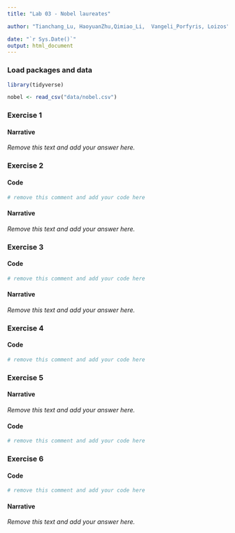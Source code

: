 ```yaml
---
title: "Lab 03 - Nobel laureates"

author: "Tianchang_Lu, HaoyuanZhu,Qimiao_Li,  Vangeli_Porfyris, Loizos"

date: "`r Sys.Date()`"
output: html_document
---
```



### Load packages and data

```r
library(tidyverse) 
```

```r
nobel <- read_csv("data/nobel.csv")
```

### Exercise 1

#### Narrative

*Remove this text and add your answer here.*


### Exercise 2

#### Code

```r
# remove this comment and add your code here
```

#### Narrative

*Remove this text and add your answer here.*


### Exercise 3

#### Code

```r
# remove this comment and add your code here
```

#### Narrative

*Remove this text and add your answer here.*


### Exercise 4

#### Code

```r
# remove this comment and add your code here
```


### Exercise 5

#### Narrative

*Remove this text and add your answer here.*

#### Code

```r
# remove this comment and add your code here
```


### Exercise 6

#### Code

```r
# remove this comment and add your code here
```

#### Narrative

*Remove this text and add your answer here.*